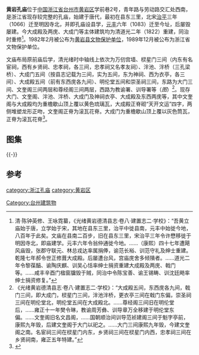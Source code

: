 {{文物保护单位
| 级别 = 省级
| 省区市 = 浙江省
| 图片 = [[File:Huangyan_Confucian_Temple_44_2016-12.jpg|260px]]<br><small>大成殿，2016年12月</small>
| 名称 = 黄岩孔庙
| 编号 = 第三批，编号不详
| 分类 = 古建筑
| 时代 = 清
| 所在 = [[台州市|台州市]][[黄岩区|黄岩区]]
| 坐标 ={{coord|28.648778|N|121.258749|E|format=dms|type:landmark|display=inline,title}}
| 登录 = 1989年12月
}}
'''黄岩孔庙'''位于[[中国|中国]][[浙江省|浙江省]][[台州市|台州市]][[黄岩区|黄岩区]]学前巷2号，青年路与劳动路交汇处西南，是浙江省现存较完整的孔庙，始建于唐代，最初在县东三里，北宋[[治平_(北宋)|治平]]三年（1066）迁至明因寺北，并即孔庙设县学，[[元丰_(北宋)|元丰]]六年（1083）迁至今址，后屡毁屡建。今大成殿及两庑、大成门等主体建筑均为清道光二年（1822）重建，同治时重修<ref>清·陈钟英修、王咏霓纂，《光绪黄岩德清县志·卷八·建置志二·学校》：“吾黄立庙始于唐，立学始于宋，其地在县东三里，治平中徙县南，元丰中始徙今地，八百年于此矣。文庙在县南二百步，旧在县东三里，宋治平三年令许懋移徙于明因寺北，即庙建学。元丰六年令翁仲通徙今地。……（康熙）四十七年遭飓风庙毁，张郡守联元、林总戎达率属捐俸，谕范长裕、训范守礼及绅士重建。乾隆七年郝令世正修葺大成殿。后屡遭台风，宫庙庑舍多倾隤者。……道光二年令黎葆醕、谕陶庆麒、训吴心恬率绅士捐资重建大成殿及两庑、戟门等。……咸丰辛酉门楹窗牖毁于贼，同治中令陈宝善、谕王锡畴、训沈廷飏率绅士捐资修复。”</ref>。1982年2月被公布为[[黄岩区文物保护单位|黄岩县文物保护单位]]，1989年12月被公布为浙江省文物保护单位。

文庙布局原前庙后学，清光绪时中轴线上依次为万仞宫墙、棂星门三间（内东有名宦祠，西有乡贤祠、忠孝祠，各三间，忠孝祠又名孝友祠）、泮池、泮桥（三孔梁桥）、大成门五间（按县志记载为三间，实为五间，东为神祠、西为衣亭，各三间）、大成殿五间（前有东西庑各九间）、明伦堂五间和崇圣祠三间，东路为大门三间、文奎阁三间两层和尊经阁三间两层，西路为教谕署、训导署等（''图''）<ref>《光绪黄岩德清县志·卷八·建置志二·学校》：“大成殿五间，东西庑各九间，戟门三间，即大成门，棂星门三间，泮池泮桥，更衣亭三间在戟门东偏，崇圣祠三间在明伦堂北，明伦堂五间在大成殿北。……尊经阁三间旧在明伦堂后，……雍正十一年樊令琳，教谕周芳彝、训导章万全移建于明伦堂东偏。……文奎阁旧名文昌阁，……国朝顺治间训导范祯建阁三间于魁字亭前，康熙九年毁，后建文奎阁于大门以祀之。……大门三间康熙九年毁，今建文奎阁之南。名宦祠三间在棂星门内东，乡贤祠三间在棂星门内西，忠孝祠三间在乡贤祠南，雍正五年特建。”</ref>。现存大门、文奎阁、泮池、泮桥、大成门及神祠衣亭、大成殿及东西两庑等，其中文奎阁与大成殿均为重檐歇山顶上覆以黄色琉璃瓦，大成殿正脊砌“天开文运”四字，两侧堆塑龙形正吻，文奎阁正脊为滚瓦花脊。大成门为重檐歇山顶上覆以灰色筒瓦，正脊为滚瓦花脊<ref>{{cite web|url=http://www.zjww.gov.cn/unit/2006-03-01/56002884.shtml|title=《黄岩孔庙》|accessdate=2017-01-13|work=|publisher=浙江省文物局|archive-url=https://web.archive.org/web/20170116144611/http://www.zjww.gov.cn/unit/2006-03-01/56002884.shtml|archive-date=2017-01-16|dead-url=yes}}</ref>。
== 图集 ==
{{multiple image
| align  = left
| width = 240
| image1 = Huangyan Confucian Temple in 1877.jpg  
| caption1 = 清道光三年（1877）《黄岩县志》儒学图
}}
{{-}}
== 参考 ==
{{reflist|2}}
{{DEFAULTSORT:H黄}}
{{Commons category|Huangyan Confucian Temple}}

{{浙江省境内的孔庙}}
{{台州市境内的浙江省文物保护单位}}

[[category:浙江孔庙|category:浙江孔庙]]
[[Category:台州建筑物|Category:台州建筑物]]
[[category:黄岩区|category:黄岩区]]